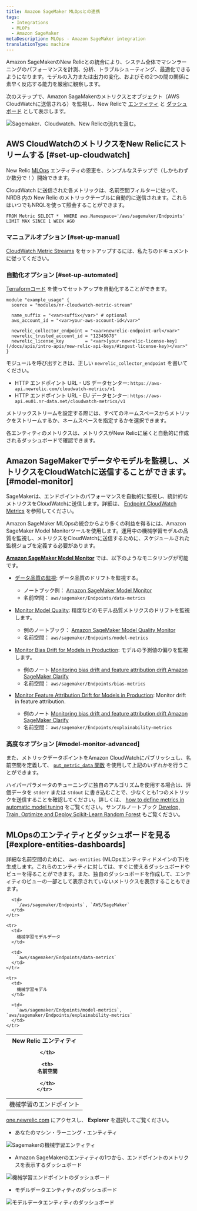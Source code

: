 ```yaml
---
title: Amazon SageMaker MLOpsとの連携
tags:
  - Integrations
  - MLOPs
  - Amazon SageMaker
metaDescription: MLOps - Amazon SageMaker integration
translationType: machine
---
```


Amazon SageMakerのNew Relicとの統合により、システム全体でマシンラーニングのパフォーマンスを計測、分析、トラブルシューティング、最適化できるようになります。モデルの入力または出力の変化、およびその2つの間の関係に素早く反応する能力を厳密に観察します。

次のステップで、Amazon SagaMakerのメトリクスとオブジェクト（AWS CloudWatchに送信される）を監視し、New Relicで [エンティティ](/docs/new-relic-one/use-new-relic-one/core-concepts/what-entity-new-relic/) と [ダッシュボード](/docs/query-your-data/explore-query-data/dashboards/introduction-dashboards/) として表示します。

![Sagemaker、Cloudwatch、New Relicの流れを汲む。](./images/aws-sm-flow.png "Sagemaker、Cloudwatch、New Relicのフロー.png")

## AWS CloudWatchのメトリクスをNew Relicにストリームする [#set-up-cloudwatch]

New Relic [MLOps](/docs/alerts-applied-intelligence/mlops/get-started/intro-mlops/) エンティティの恩恵を、シンプルなステップで（しかもわずか数分で！）開始できます。

<Callout variant="important">
  CloudWatch に送信された各メトリックは、名前空間フィルターに従って、NRDB 内の New Relic のメトリックテーブルに自動的に送信されます。これらはいつでもNRQLを使って照会することができます。

  ```
  FROM Metric SELECT *  WHERE aws.Namespace='/aws/sagemaker/Endpoints'  LIMIT MAX SINCE 1 WEEK AGO
  ```
</Callout>

### マニュアルオプション [#set-up-manual]

[CloudWatch Metric Streams](/docs/integrations/amazon-integrations/aws-integrations-list/aws-metric-stream) をセットアップするには、私たちのドキュメントに従ってください。

### 自動化オプション [#set-up-automated]

[Terraformコード](https://github.com/newrelic-experimental/terraform-cloudwatch-metric-streams) を使ってセットアップを自動化することができます。

```
module "example_usage" {
  source = "modules/nr-cloudwatch-metric-stream"

  name_suffix = "<var>suffix</var>" # optional
  aws_account_id = "<var>your-aws-account-id</var>"

  newrelic_collector_endpoint = "<var>newrelic-endpoint-url</var>"
  newrelic_trusted_account_id = "12345678"
  newrelic_license_key        = "<var>[your-newrelic-license-key](/docs/apis/intro-apis/new-relic-api-keys/#ingest-license-key)</var>"
}
```

モジュールを呼び出すときは、正しい `newrelic_collector_endpoint` を書いてください。

* HTTP エンドポイント URL - US データセンター: `https://aws-api.newrelic.com/cloudwatch-metrics/v1`
* HTTP エンドポイント URL - EU データセンター: `https://aws-api.eu01.nr-data.net/cloudwatch-metrics/v1`

メトリックストリームを設定する際には、すべてのネームスペースからメトリックをストリームするか、ネームスペースを指定するかを選択できます。

<Callout variant="important">
  各エンティティのメトリクスは、メトリクスがNew Relicに届くと自動的に作成されるダッシュボードで確認できます。
</Callout>

## Amazon SageMakerでデータやモデルを監視し、メトリクスをCloudWatchに送信することができます。 [#model-monitor]

SageMakerは、エンドポイントのパフォーマンスを自動的に監視し、統計的なメトリクスをCloudWatchに送信します。詳細は、 [Endpoint CloudWatch Metrics](https://docs.aws.amazon.com/sagemaker/latest/dg/monitoring-cloudwatch.html) を参照してください。

Amazon SageMaker MLOpsの統合からより多くの利益を得るには、Amazon SageMaker Model Monitorツールを使用します。運用中の機械学習モデルの品質を監視し、メトリクスをCloudWatchに送信するために、スケジュールされた監視ジョブを定義する必要があります。

**[Amazon SageMaker Model Monitor](https://docs.aws.amazon.com/sagemaker/latest/dg/model-monitor.html)** では、以下のようなモニタリングが可能です。

* [データ品質の監視](https://docs.aws.amazon.com/sagemaker/latest/dg/model-monitor-data-quality.html): データ品質のドリフトを監視する。

  * ノートブック例： [Amazon SageMaker Model Monitor](https://sagemaker-examples.readthedocs.io/en/latest/sagemaker_model_monitor/introduction/SageMaker-ModelMonitoring.html)
  * 名前空間： `aws/sagemaker/Endpoints/data-metrics`

* [Monitor Model Quality](https://docs.aws.amazon.com/sagemaker/latest/dg/model-monitor-model-quality.html): 精度などのモデル品質メトリクスのドリフトを監視します。

  * 例のノートブック： [Amazon SageMaker Model Quality Monitor](https://sagemaker-examples.readthedocs.io/en/latest/sagemaker_model_monitor/model_quality/model_quality_churn_sdk.html)
  * 名前空間： `aws/sagemaker/Endpoints/model-metrics`

* [Monitor Bias Drift for Models in Production](https://docs.aws.amazon.com/sagemaker/latest/dg/clarify-model-monitor-bias-drift.html): モデルの予測値の偏りを監視します。

  * 例のノート [Monitoring bias drift and feature attribution drift Amazon SageMaker Clarify](https://sagemaker-examples.readthedocs.io/en/latest/sagemaker_model_monitor/fairness_and_explainability/SageMaker-Model-Monitor-Fairness-and-Explainability.html)
  * 名前空間： `aws/sagemaker/Endpoints/bias-metrics`

* [Monitor Feature Attribution Drift for Models in Production](https://docs.aws.amazon.com/sagemaker/latest/dg/clarify-model-monitor-feature-attribution-drift.html): Monitor drift in feature attribution.

  * 例のノート [Monitoring bias drift and feature attribution drift Amazon SageMaker Clarify](https://sagemaker-examples.readthedocs.io/en/latest/sagemaker_model_monitor/fairness_and_explainability/SageMaker-Model-Monitor-Fairness-and-Explainability.html)
  * 名前空間： `aws/sagemaker/Endpoints/explainability-metrics`

### 高度なオプション [#model-monitor-advanced]

また、メトリックデータポイントをAmazon CloudWatchにパブリッシュし、名前空間を定義して、 [`put_metric_data` 関数](https://boto3.amazonaws.com/v1/documentation/api/latest/reference/services/cloudwatch.html#CloudWatch.Client.put_metric_data) を使用して上記のいずれかを行うことができます。

ハイパーパラメータのチューニングに独自のアルゴリズムを使用する場合は、評価データを `stderr` または `stdout` に書き込むことで、少なくとも1つのメトリックを送信することを確認してください。詳しくは、 [how to define metrics in automatic model tuning](https://docs.aws.amazon.com/sagemaker/latest/dg/automatic-model-tuning-define-metrics.html) をご覧ください。サンプルノートブック [Develop, Train, Optimize and Deploy Scikit-Learn Random Forest](https://github.com/aws/amazon-sagemaker-examples/blob/master/sagemaker-python-sdk/scikit_learn_randomforest/Sklearn_on_SageMaker_end2end.ipynb) もご覧ください。

## MLOpsのエンティティとダッシュボードを見る [#explore-entities-dashboards]

詳細な名前空間のために、 `aws-entities` (MLOpsエンティティドメインの下)を生成します。これらのエンティティに対しては、すぐに使えるダッシュボードやビューを得ることができます。また、独自のダッシュボードを作成して、エンティティのビューの一部として表示されていないメトリクスを表示することもできます。

<table>
  <thead>
    <tr>
      <th style={{ width: "350px" }}>
        New Relic エンティティ  

      </th>

      <th>
        名前空間  

      </th>
    </tr>
  </thead>

  <tbody>
    <tr>
      <td>
        機械学習のエンドポイント
      </td>

      <td>
        `/aws/sagemaker/Endpoints`, `AWS/SageMaker`
      </td>
    </tr>

    <tr>
      <td>
        機械学習モデルデータ
      </td>

      <td>
        `aws/sagemaker/Endpoints/data-metrics`
      </td>
    </tr>

    <tr>
      <td>
        機械学習モデル
      </td>

      <td>
        `aws/sagemaker/Endpoints/model-metrics`, `aws/sagemaker/Endpoints/explainability-metrics`
      </td>
    </tr>
  </tbody>
</table>

[one.newrelic.com](https://one.newrelic.com) にアクセスし、 **Explorer** を選択してご覧ください。

* あなたのマシン・ラーニング・エンティティ

![Sagemakerの機械学習エンティティ](./images/aws-sm-02.png "Sagemaker Machine Learning entities.png")

* Amazon SageMakerのエンティティの1つから、エンドポイントのメトリクスを表示するダッシュボード

![機械学習エンドポイントのダッシュボード](./images/aws-sm-03.png "機械学習用エンドポイントのダッシュボード")

* モデルデータエンティティのダッシュボード

![モデルデータエンティティのダッシュボード](./images/aws-sm-04.png "モデルデータのエンティティのダッシュボード.png")